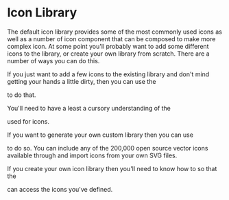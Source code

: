 
# Icon Library

The default icon library provides some of the most commonly used icons as well
as a number of icon component that can be composed to make more complex icon.
At some point you'll probably want to add some different icons to the library,
or create your own library from scratch. There are a number of ways you can do
this.

If you just want to add a few icons to the existing library and don't mind
getting your hands a little dirty, then you can use the
<Link to="/library/utilities" text="utility functions"/> to do that.

You'll need to have a least a cursory understanding of the
<Link to="/library/data-format" text="data format"/> used for icons.

If you want to generate your own custom library then you can use
<Link to="/library/badger-icon-tools" text="badger-icon-tools"/> to
do so.  You can include any of the 200,000 open source vector icons available
through <IconifyLink/> and import icons from your
own SVG files.

If you create your own icon library then you'll need to know how
to <Link to="/library/integration" text="integrate it"/> so that the
<Link to="/icon" text="Icon component"/> can access the icons you've
defined.
